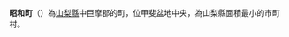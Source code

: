 {{日本町村|
自治體名=昭和|
町村=町|
圖像=[[File:Dr.Sugiura_Memorial_Museum_Main.JPG|240px]]|
圖像說明=[[昭和町風土傳承館杉浦醫院|昭和町風土傳承館杉浦醫院]]（[[杉浦家宅邸|杉浦家宅邸]]）|
町村章=|
日文原名=昭和町|
平假名=しょうわちょう|
羅馬字拼音=Shōwa-chō|
都道府縣=山梨縣|
支廳=|
郡=中巨摩郡|
編號=19384-4|
面積=9.15|
邊界未定=|
人口=17,093|
統計時間=2007年5月1日|
自治體=[[南阿爾卑斯市|南阿爾卑斯市]]、[[甲府市|甲府市]]、[[甲斐市|甲斐市]]、[[中央市|中央市]] |
樹=|
花=|
其他象徵物=|
其他象徵=|
郵遞區號=409-3880|
所在地=中巨摩郡昭和町押越542-2|
電話號碼=55-275-2111|
外部連結=http://www.town.showa.yamanashi.jp/ |
經度= |
緯度= |
地圖=[[File:Showa_in_Yamanashi_Prefecture.png|250px]]|
參考資料= |
}}
'''昭和町'''（{{jpn|j=昭和町|hg=しょうわちょう|rm=Shōwa chō|f=y}}）為[[山梨縣|山梨縣]]中巨摩郡的町，位甲斐盆地中央，為山梨縣面積最小的市町村。

{{山梨縣}}
{{Authority control}}
{{日本地理小作品}}